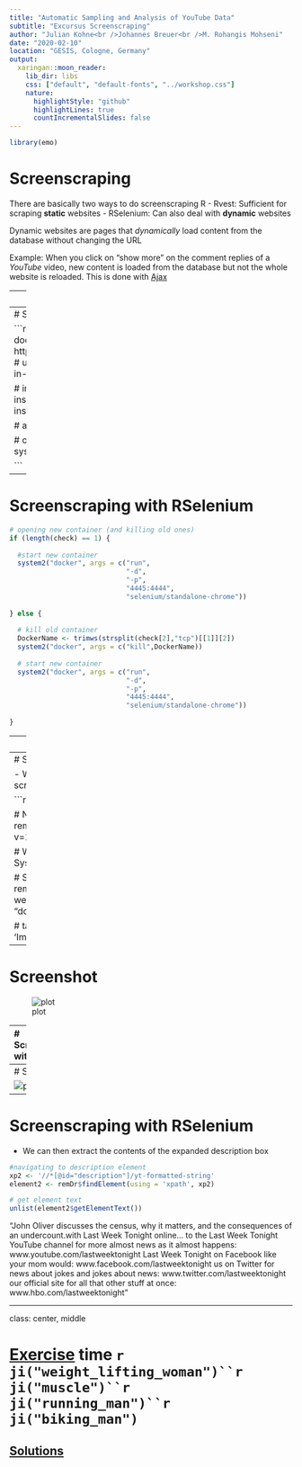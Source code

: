 ```yaml
---
title: "Automatic Sampling and Analysis of YouTube Data"
subtitle: "Excursus Screenscraping"
author: "Julian Kohne<br />Johannes Breuer<br />M. Rohangis Mohseni"
date: "2020-02-10"
location: "GESIS, Cologne, Germany"
output:
  xaringan::moon_reader:
    lib_dir: libs
    css: ["default", "default-fonts", "../workshop.css"]
    nature:
      highlightStyle: "github"
      highlightLines: true
      countIncrementalSlides: false
---
```


```r
library(emo)

```


# Screenscraping

There are basically two ways to do screenscraping R
  - Rvest: Sufficient for scraping **static** websites
  - RSelenium: Can also deal with **dynamic** websites

Dynamic websites are pages that _dynamically_ load content from the database without
changing the URL

Example: When you click on "show more" on the comment replies of a _YouTube_ video, new content
is loaded from the database but not the whole website is reloaded. This is done with [Ajax](https://en.wikipedia.org/wiki/Ajax_(programming) )

---
# Screenscraping with Rvest

```r
# installing and attaching package
if ("rvest" %in% installed.packages() != TRUE) {
  install.packages("rvest")};library(rvest)

# defining website and XPath from inspect function in browser
page <- "https://www.youtube.com/watch?v=1aheRpmurAo&"
Xp <- "/html/body/div[2]/div[4]/div/div[5]
/div[2]/div[2]/div/div[2]/meta[2]"

# getting page
Website <- read_html(page)

# getting node containing the description
Description <- html_nodes(Website, xpath = Xp)

# printing description
html_attr(Description, name = "content")
```
"John Oliver discusses the census, why it matters, and the consequences of an undercount.
Connect with Last Week Tonight online.Subscribe to the Last Week ..."

---
# Screenscraping with RSelenium

```r
# We first have to configure docker and open a docker container:
# https://callumgwtaylor.github.io/blog/2018/02/01/
# using-rselenium-and-docker-to-webscrape-in-r-using-the
# -who-snake-database/

# installing packages
if ("RSelenium" %in% installed.packages() != TRUE) {
  install.packages("RSelenium")
}

# attaching package
library(RSelenium)

# opening docker container from system
check <- system2("docker", args = "ps", stdout = TRUE)

```

---
# Screenscraping with RSelenium

```r

# opening new container (and killing old ones)
if (length(check) == 1) {
  
  #start new container
  system2("docker", args = c("run",
                             "-d",
                             "-p",
                             "4445:4444",
                             "selenium/standalone-chrome"))
  
} else {
  
  # kill old container
  DockerName <- trimws(strsplit(check[2],"tcp")[[1]][2])
  system2("docker", args = c("kill",DockerName))
  
  # start new container
  system2("docker", args = c("run",
                             "-d",
                             "-p",
                             "4445:4444",
                             "selenium/standalone-chrome"))
  
}

```
---
# Screenscraping with RSelenium

```r
# Assigning google chrome docker session
remDr <- RSelenium::remoteDriver(remoteServerAddr = "localhost",
                                 port = 4445L,
                                 browserName = "chrome")

# Waiting for 5 seconds to finish initialization of docker session
Sys.sleep(5)

```

---
# Screenscraping with RSelenium

- We can now navigate to a website and print a screenshot

```r

# Open remote connection
remDr$open()

# Navigate to website
remDr$navigate("https://www.youtube.com/watch?v=1aheRpmurAo&")

# Wait for 2 seconds for the website to load
Sys.sleep(2)

# Scrolling down a bit
webElem <- remDr$findElement("css", "body")
for (i in 20){
  webElem$sendKeysToElement(list(key = "down_arrow"))
}


# take screenshot
remDr$screenshot(file = 'Images/RSeleniumScreenshot.png')
```

---
# Screenshot 

![plot](Images/RSeleniumScreenshot.png)

---
# Screenscraping with RSelenium

 - We can then navigate to the "show more" button, and click it

```r

# Xpath of "show more" button (using inspect element in Browser)
xp <- '//*[@id="more"]/yt-formatted-string'

# navigating to button element
element <- remDr$findElement(using = 'xpath', xp)

# click on button
element$clickElement()

# Scrolling down a bit
webElem <- remDr$findElement("css", "body")
for (i in 20){
  webElem$sendKeysToElement(list(key = "down_arrow"))
}

# take screenshot (we can see that the description box
# is now expanded)
remDr$screenshot(file = 'Images/RSeleniumScreenshot2.png')

```
---
# Screenshot 

![plot](Images/RSeleniumScreenshot2.png)

---
# Screenscraping with RSelenium

- We can then extract the contents of the expanded description box

```r

#navigating to description element
xp2 <- '//*[@id="description"]/yt-formatted-string'
element2 <- remDr$findElement(using = 'xpath', xp2)

# get element text
unlist(element2$getElementText())

```

"John Oliver discusses the census, why it matters, and the consequences of an undercount.\n\nConnect with Last Week Tonight online... \n\nSubscribe to the Last Week Tonight YouTube channel for more almost news as it almost happens: www.youtube.com/lastweektonight \n\nFind Last Week Tonight on Facebook like your mom would: www.facebook.com/lastweektonight \n\nFollow us on Twitter for news about jokes and jokes about news: www.twitter.com/lastweektonight \n\nVisit our official site for all that other stuff at once: www.hbo.com/lastweektonight"

---
class: center, middle

# [Exercise](https://jobreu.github.io/youtube-workshop-gesis-2020/exercises/A2_Excursus_Screenscraping_question.html) time `r ji("weight_lifting_woman")``r ji("muscle")``r ji("running_man")``r ji("biking_man")`

## [Solutions](https://jobreu.github.io/youtube-workshop-gesis-2020/solutions/A2_Excursus_Screenscraping_solution.html)
